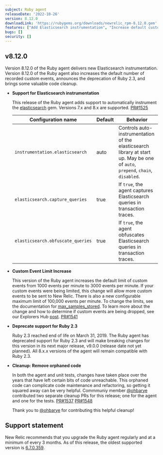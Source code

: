 ```yaml
---
subject: Ruby agent
releaseDate: '2022-10-26'
version: 8.12.0
downloadLink: 'https://rubygems.org/downloads/newrelic_rpm-8.12.0.gem'
features: ["Add Elasticsearch instrumentation", "Increase default custom event limit from 1000 to 3000 events per minute", "Deprecate support for Ruby 2.3"]
bugs: []
security: []
---
```


## v8.12.0

Version 8.12.0 of the Ruby agent delivers new Elasticsearch instrumentation. Version 8.12.0 of the Ruby agent also increases the default number of recorded custom events, announces the deprecation of Ruby 2.3, and brings some valuable code cleanup.

* **Support for Elasticsearch instrumentation**

  This release of the Ruby agent adds support to automatically instrument the [elasticsearch](https://rubygems.org/gems/elasticsearch) gem. Versions 7.x and 8.x are supported. [PR#1525](https://github.com/newrelic/newrelic-ruby-agent/pull/1525)

  | Configuration name                | Default | Behavior                                                                                                                      |
  | --------------------------------- | ------- | ----------------------------------------------------------------------------------------------------------------------------- |
  | `instrumentation.elasticsearch`   | auto    | Controls auto-instrumentation of the elasticsearch library at start up. May be one of `auto`, `prepend`, `chain`, `disabled`. |
  | `elasticsearch.capture_queries`   | true    | If `true`, the agent captures Elasticsearch queries in transaction traces.                                                    |
  | `elasticsearch.obfuscate_queries` | true    | If `true`, the agent obfuscates Elasticsearch queries in transaction traces.                                                  |

* **Custom Event Limit Increase**

  This version of the Ruby agent increases the default limit of custom events from 1000 events per minute to 3000 events per minute. If your custom events were being limited, this change will allow more custom events to be sent to New Relic. There is also a new configurable maximum limit of 100,000 events per minute. To change the limits, see the documentation for [max_samples_stored](https://docs.newrelic.com/docs/apm/agents/ruby-agent/configuration/ruby-agent-configuration/#custom_insights_events-max_samples_stored). To learn more about the change and how to determine if custom events are being dropped, see our Explorers Hub [post](https://discuss.newrelic.com/t/send-more-custom-events-with-the-latest-apm-agents/190497). [PR#1541](https://github.com/newrelic/newrelic-ruby-agent/pull/1541)

* **Deprecate support for Ruby 2.3**

  Ruby 2.3 reached end of life on March 31, 2019. The Ruby agent has deprecated support for Ruby 2.3 and will make breaking changes for this version in its next major release, v9.0.0 (release date not yet planned). All 8.x.x versions of the agent will remain compatible with Ruby 2.3.

* **Cleanup: Remove orphaned code**

  In both the agent and unit tests, changes have taken place over the years that have left certain bits of code unreachable. This orphaned code can complicate code maintenance and refactoring, so getting it squared away can be very helpful. Commmuniy member [@ohbarye](https://github.com/ohbarye) contributed two separate cleanup PRs for this release; one for the agent and one for the tests. [PR#1537](https://github.com/newrelic/newrelic-ruby-agent/pull/1537) [PR#1548](https://github.com/newrelic/newrelic-ruby-agent/pull/1548)

  Thank you to [@ohbarye](https://github.com/ohbarye) for contributing this helpful cleanup!

## Support statement

New Relic recommends that you upgrade the Ruby agent regularly and at a minimum of every 3 months. As of this release, the oldest supported version is [6.7.0.359](https://docs.newrelic.com/docs/release-notes/agent-release-notes/ruby-release-notes/ruby-agent-670359).
